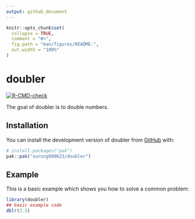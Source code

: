 ```yaml
---
output: github_document
---
```


<!-- README.md is generated from README.Rmd. Please edit that file -->

```r
knitr::opts_chunk$set(
  collapse = TRUE,
  comment = "#>",
  fig.path = "man/figures/README-",
  out.width = "100%"
)
```

# doubler

<!-- badges: start -->
[![R-CMD-check](https://github.com/xurong980623/doubler/actions/workflows/R-CMD-check.yaml/badge.svg)](https://github.com/xurong980623/doubler/actions/workflows/R-CMD-check.yaml)
<!-- badges: end -->

The goal of doubler is to double numbers.

## Installation

You can install the development version of doubler from [GitHub](https://github.com/) with:

``` r
# install.packages("pak")
pak::pak("xurong980623/doubler")
```

## Example

This is a basic example which shows you how to solve a common problem:

```r
library(doubler)
## basic example code
dblr(3.5)
```

